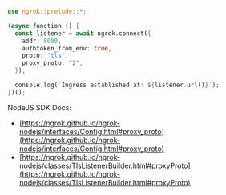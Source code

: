 ```rust
use ngrok::prelude::*;

(async function () {
  const listener = await ngrok.connect({
    addr: 8080,
    authtoken_from_env: true,
    proto: "tls",
    proxy_proto: "2",
  });

  console.log(`Ingress established at: ${listener.url()}`);
})();
```

NodeJS SDK Docs:

- [https://ngrok.github.io/ngrok-nodejs/interfaces/Config.html#proxy_proto](https://ngrok.github.io/ngrok-nodejs/interfaces/Config.html#proxy_proto)
- [https://ngrok.github.io/ngrok-nodejs/classes/TlsListenerBuilder.html#proxyProto](https://ngrok.github.io/ngrok-nodejs/classes/TlsListenerBuilder.html#proxyProto)
